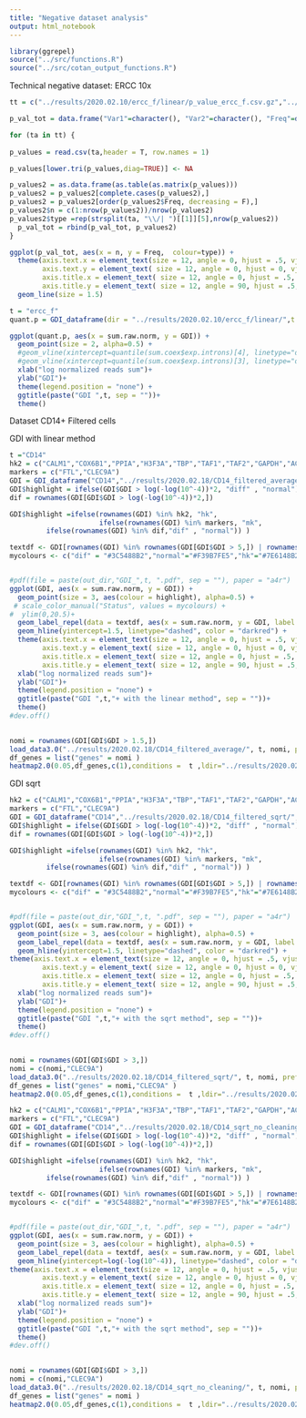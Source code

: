 ```yaml
---
title: "Negative dataset analysis"
output: html_notebook
---
```



```r
library(ggrepel)
source("../src/functions.R")
source("../src/cotan_output_functions.R")
```
Technical negative dataset: ERCC 10x
```r
tt = c("../results/2020.02.10/ercc_f/linear/p_value_ercc_f.csv.gz","../results/2020.02.10/ercc_f/sqrt/p_value_ercc_f.csv.gz")

p_val_tot = data.frame("Var1"=character(), "Var2"=character(), "Freq"=double(), "n"=double(),"type"=character())

for (ta in tt) {
  
p_values = read.csv(ta,header = T, row.names = 1)

p_values[lower.tri(p_values,diag=TRUE)] <- NA

p_values2 = as.data.frame(as.table(as.matrix(p_values))) 
p_values2 = p_values2[complete.cases(p_values2),]
p_values2 = p_values2[order(p_values2$Freq, decreasing = F),]
p_values2$n = c(1:nrow(p_values2))/nrow(p_values2)
p_values2$type =rep(strsplit(ta, "\\/| ")[[1]][5],nrow(p_values2)) 
  p_val_tot = rbind(p_val_tot, p_values2)
}

ggplot(p_val_tot, aes(x = n, y = Freq,  colour=type)) +
  theme(axis.text.x = element_text(size = 12, angle = 0, hjust = .5, vjust = .5, face = "plain"),
        axis.text.y = element_text( size = 12, angle = 0, hjust = 0, vjust = .5, face = "plain"),  
        axis.title.x = element_text( size = 12, angle = 0, hjust = .5, vjust = 0, face = "plain"),
        axis.title.y = element_text( size = 12, angle = 90, hjust = .5, vjust = .5, face = "plain")) + labs(x = "percentile", y = "p-value" ) +
  geom_line(size = 1.5) 

```
```r
t = "ercc_f"
quant.p = GDI_dataframe(dir = "../results/2020.02.10/ercc_f/linear/",t ="ercc_f" , s = "neg")

ggplot(quant.p, aes(x = sum.raw.norm, y = GDI)) +
  geom_point(size = 2, alpha=0.5) +
  #geom_vline(xintercept=quantile(sum.coex$exp.introns)[4], linetype="dashed", color = "darkred") +
  #geom_vline(xintercept=quantile(sum.coex$exp.introns)[3], linetype="dashed", color = "darkred") +
  xlab("log normalized reads sum")+
  ylab("GDI")+
  theme(legend.position = "none") +
  ggtitle(paste("GDI ",t, sep = ""))+
  theme()


```

Dataset CD14+ Filtered cells

GDI with linear method

```r
t ="CD14"
hk2 = c("CALM1","COX6B1","PPIA","H3F3A","TBP","TAF1","TAF2","GAPDH","ACTB")
markers = c("FTL","CLEC9A")
GDI = GDI_dataframe("CD14","../results/2020.02.18/CD14_filtered_average/","neg")
GDI$highlight = ifelse(GDI$GDI > log(-log(10^-4))*2, "diff" , "normal")
dif = rownames(GDI[GDI$GDI > log(-log(10^-4))*2,])

GDI$highlight =ifelse(rownames(GDI) %in% hk2, "hk",
                      ifelse(rownames(GDI) %in% markers, "mk",
         ifelse(rownames(GDI) %in% dif,"dif" , "normal")) )

textdf <- GDI[rownames(GDI) %in% rownames(GDI[GDI$GDI > 5,]) | rownames(GDI) %in% hk2, ]
mycolours <- c("dif" = "#3C5488B2","normal"="#F39B7FE5","hk"="#7E6148B2","mk"="#E64B35B2")


#pdf(file = paste(out_dir,"GDI_",t, ".pdf", sep = ""), paper = "a4r")
ggplot(GDI, aes(x = sum.raw.norm, y = GDI)) +
  geom_point(size = 3, aes(colour = highlight), alpha=0.5) +
 # scale_color_manual("Status", values = mycolours) +
#  ylim(0,20.5)+
  geom_label_repel(data = textdf, aes(x = sum.raw.norm, y = GDI, label = rownames(textdf)),hjust=0.5, vjust=-0.5) +
  geom_hline(yintercept=1.5, linetype="dashed", color = "darkred") +
  theme(axis.text.x = element_text(size = 12, angle = 0, hjust = .5, vjust = .5, face = "plain"),
        axis.text.y = element_text( size = 12, angle = 0, hjust = 0, vjust = .5, face = "plain"),  
        axis.title.x = element_text( size = 12, angle = 0, hjust = .5, vjust = 0, face = "plain"),
        axis.title.y = element_text( size = 12, angle = 90, hjust = .5, vjust = .5, face = "plain")) + labs(x = "percentile", y = "p-value" ) +
  xlab("log normalized reads sum")+
  ylab("GDI")+
  theme(legend.position = "none") +
  ggtitle(paste("GDI ",t,"+ with the linear method", sep = ""))+
  theme()
#dev.off()
  
```


```r
nomi = rownames(GDI[GDI$GDI > 1.5,])
load_data3.0("../results/2020.02.18/CD14_filtered_average/", t, nomi, prefix = "p_value_")
df_genes = list("genes" = nomi )
heatmap2.0(0.05,df_genes,c(1),conditions =  t ,ldir="../results/2020.02.18/CD14_filtered_average/",lim_coex = c(-13,15))
```

GDI sqrt

```r
hk2 = c("CALM1","COX6B1","PPIA","H3F3A","TBP","TAF1","TAF2","GAPDH","ACTB")
markers = c("FTL","CLEC9A")
GDI = GDI_dataframe("CD14","../results/2020.02.18/CD14_filtered_sqrt/","neg")
GDI$highlight = ifelse(GDI$GDI > log(-log(10^-4))*2, "diff" , "normal")
dif = rownames(GDI[GDI$GDI > log(-log(10^-4))*2,])

GDI$highlight =ifelse(rownames(GDI) %in% hk2, "hk",
                      ifelse(rownames(GDI) %in% markers, "mk",
         ifelse(rownames(GDI) %in% dif,"dif" , "normal")) )

textdf <- GDI[rownames(GDI) %in% rownames(GDI[GDI$GDI > 5,]) | rownames(GDI) %in% hk2, ]
mycolours <- c("dif" = "#3C5488B2","normal"="#F39B7FE5","hk"="#7E6148B2","mk"="#E64B35B2")


#pdf(file = paste(out_dir,"GDI_",t, ".pdf", sep = ""), paper = "a4r")
ggplot(GDI, aes(x = sum.raw.norm, y = GDI)) +
  geom_point(size = 3, aes(colour = highlight), alpha=0.5) +
  geom_label_repel(data = textdf, aes(x = sum.raw.norm, y = GDI, label = rownames(textdf)),hjust=0.5, vjust=-0.5) +
  geom_hline(yintercept=1.5, linetype="dashed", color = "darkred") +
theme(axis.text.x = element_text(size = 12, angle = 0, hjust = .5, vjust = .5, face = "plain"),
        axis.text.y = element_text( size = 12, angle = 0, hjust = 0, vjust = .5, face = "plain"),  
        axis.title.x = element_text( size = 12, angle = 0, hjust = .5, vjust = 0, face = "plain"),
        axis.title.y = element_text( size = 12, angle = 90, hjust = .5, vjust = .5, face = "plain")) + labs(x = "percentile", y = "p-value" ) +
  xlab("log normalized reads sum")+
  ylab("GDI")+
  theme(legend.position = "none") +
  ggtitle(paste("GDI ",t,"+ with the sqrt method", sep = ""))+
  theme()
#dev.off()
  
```


```r
nomi = rownames(GDI[GDI$GDI > 3,])
nomi = c(nomi,"CLEC9A")
load_data3.0("../results/2020.02.18/CD14_filtered_sqrt/", t, nomi, prefix = "p_value_")
df_genes = list("genes" = nomi,"CLEC9A" )
heatmap2.0(0.05,df_genes,c(1),conditions =  t ,ldir="../results/2020.02.18/CD14_filtered_sqrt/",lim_coex = c(-15,15))

```

```r
hk2 = c("CALM1","COX6B1","PPIA","H3F3A","TBP","TAF1","TAF2","GAPDH","ACTB")
markers = c("FTL","CLEC9A")
GDI = GDI_dataframe("CD14","../results/2020.02.18/CD14_sqrt_no_cleaning/","neg")
GDI$highlight = ifelse(GDI$GDI > log(-log(10^-4))*2, "diff" , "normal")
dif = rownames(GDI[GDI$GDI > log(-log(10^-4))*2,])

GDI$highlight =ifelse(rownames(GDI) %in% hk2, "hk",
                      ifelse(rownames(GDI) %in% markers, "mk",
         ifelse(rownames(GDI) %in% dif,"dif" , "normal")) )

textdf <- GDI[rownames(GDI) %in% rownames(GDI[GDI$GDI > 5,]) | rownames(GDI) %in% hk2, ]
mycolours <- c("dif" = "#3C5488B2","normal"="#F39B7FE5","hk"="#7E6148B2","mk"="#E64B35B2")


#pdf(file = paste(out_dir,"GDI_",t, ".pdf", sep = ""), paper = "a4r")
ggplot(GDI, aes(x = sum.raw.norm, y = GDI)) +
  geom_point(size = 3, aes(colour = highlight), alpha=0.5) +
  geom_label_repel(data = textdf, aes(x = sum.raw.norm, y = GDI, label = rownames(textdf)),hjust=0.5, vjust=-0.5) +
  geom_hline(yintercept=log(-log(10^-4)), linetype="dashed", color = "darkred") +
theme(axis.text.x = element_text(size = 12, angle = 0, hjust = .5, vjust = .5, face = "plain"),
        axis.text.y = element_text( size = 12, angle = 0, hjust = 0, vjust = .5, face = "plain"),  
        axis.title.x = element_text( size = 12, angle = 0, hjust = .5, vjust = 0, face = "plain"),
        axis.title.y = element_text( size = 12, angle = 90, hjust = .5, vjust = .5, face = "plain")) + labs(x = "percentile", y = "p-value" ) +
  xlab("log normalized reads sum")+
  ylab("GDI")+
  theme(legend.position = "none") +
  ggtitle(paste("GDI ",t,"+ with the sqrt method", sep = ""))+
  theme()
#dev.off()
  
```


```r
nomi = rownames(GDI[GDI$GDI > 3,])
nomi = c(nomi,"CLEC9A")
load_data3.0("../results/2020.02.18/CD14_sqrt_no_cleaning/", t, nomi, prefix = "p_value_")
df_genes = list("genes" = nomi )
heatmap2.0(0.05,df_genes,c(1),conditions =  t ,ldir="../results/2020.02.18/CD14_sqrt_no_cleaning/",lim_coex = c(-15,15))

```





